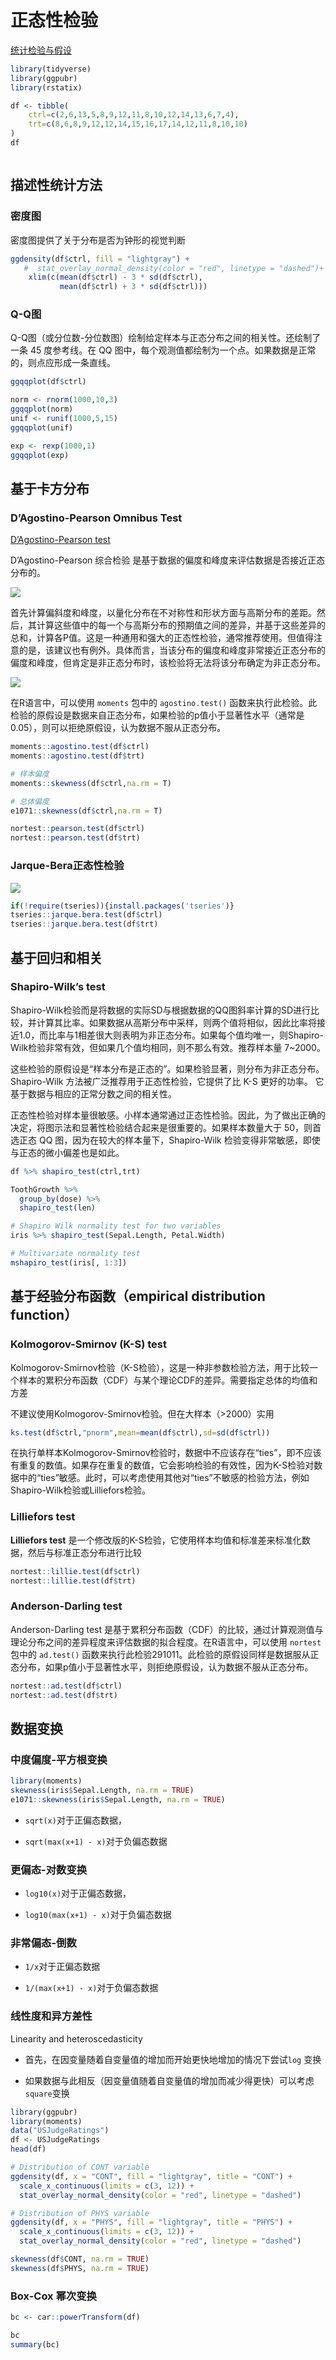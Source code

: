 # 正态性检验

[统计检验与假设](https://www.datanovia.com/en/courses/statistical-tests-and-assumptions/)

```r
library(tidyverse)
library(ggpubr)
library(rstatix)
```

```r
df <- tibble(
    ctrl=c(2,6,13,5,8,9,12,11,8,10,12,14,13,6,7,4),
    trt=c(8,6,8,9,12,12,14,15,16,17,14,12,11,8,10,10)
)
df



```

## 描述性统计方法

### 密度图

密度图提供了关于分布是否为钟形的视觉判断

```r
ggdensity(df$ctrl, fill = "lightgray") +
   #  stat_overlay_normal_density(color = "red", linetype = "dashed")+
    xlim(c(mean(df$ctrl) - 3 * sd(df$ctrl), 
           mean(df$ctrl) + 3 * sd(df$ctrl)))
```

### Q-Q图

Q-Q图（或分位数-分位数图）绘制给定样本与正态分布之间的相关性。还绘制了一条 45 度参考线。在 QQ 图中，每个观测值都绘制为一个点。如果数据是正常的，则点应形成一条直线。

```r
ggqqplot(df$ctrl)
```

```r
norm <- rnorm(1000,10,3)
ggqqplot(norm)
unif <- runif(1000,5,15)
ggqqplot(unif)

exp <- rexp(1000,1)
ggqqplot(exp)
```

## 基于卡方分布

### D’Agostino-Pearson Omnibus Test

[D'Agostino-Pearson test](https://real-statistics.com/tests-normality-and-symmetry/statistical-tests-normality-symmetry/dagostino-pearson-test/)

D'Agostino-Pearson 综合检验 是基于数据的偏度和峰度来评估数据是否接近正态分布的。

![](images/clipboard-3873541098.png)

首先计算偏斜度和峰度，以量化分布在不对称性和形状方面与高斯分布的差距。然后，其计算这些值中的每一个与高斯分布的预期值之间的差异，并基于这些差异的总和，计算各P值。这是一种通用和强大的正态性检验，通常推荐使用。但值得注意的是，该建议也有例外。具体而言，当该分布的偏度和峰度非常接近正态分布的偏度和峰度，但肯定是非正态分布时，该检验将无法将该分布确定为非正态分布。

![](images/D'Agostino-Pearson用形状评估正态性.png){fig-align="center"}

在R语言中，可以使用 `moments` 包中的 `agostino.test()` 函数来执行此检验。此检验的原假设是数据来自正态分布，如果检验的p值小于显著性水平（通常是0.05），则可以拒绝原假设，认为数据不服从正态分布。

```r
moments::agostino.test(df$ctrl)
moments::agostino.test(df$trt)

# 样本偏度
moments::skewness(df$ctrl,na.rm = T)

# 总体偏度
e1071::skewness(df$ctrl,na.rm = T)

nortest::pearson.test(df$ctrl)
nortest::pearson.test(df$trt)
```

### Jarque-Bera正态性检验

![](images/jarque-bera正态性检验.png){fig-align="center"}

```r
if(!require(tseries)){install.packages('tseries')}
tseries::jarque.bera.test(df$ctrl)
tseries::jarque.bera.test(df$trt)
```

## 基于回归和相关

### Shapiro-Wilk’s test

Shapiro-Wilk检验而是将数据的实际SD与根据数据的QQ图斜率计算的SD进行比较，并计算其比率。如果数据从高斯分布中采样，则两个值将相似，因此比率将接近1.0，而比率与1相差很大则表明为非正态分布。如果每个值均唯一，则Shapiro-Wilk检验非常有效，但如果几个值均相同，则不那么有效。推荐样本量 7\~2000。

这些检验的原假设是“样本分布是正态的”。如果检验显著，则分布为非正态分布。Shapiro-Wilk 方法被广泛推荐用于正态性检验，它提供了比 K-S 更好的功率。 它基于数据与相应的正常分数之间的相关性。

::: callout-note
正态性检验对样本量很敏感。小样本通常通过正态性检验。因此，为了做出正确的决定，将图示法和显著性检验结合起来是很重要的。如果样本数量大于 50，则首选正态 QQ 图，因为在较大的样本量下，Shapiro-Wilk 检验变得非常敏感，即使与正态的微小偏差也是如此。
:::

```r
df %>% shapiro_test(ctrl,trt)
```

```r
ToothGrowth %>%
  group_by(dose) %>%
  shapiro_test(len)
```

```r
# Shapiro Wilk normality test for two variables
iris %>% shapiro_test(Sepal.Length, Petal.Width)
```

```r
# Multivariate normality test
mshapiro_test(iris[, 1:3])
```

## 基于经验分布函数（empirical distribution function）

### Kolmogorov-Smirnov (K-S) test

Kolmogorov-Smirnov检验（K-S检验），这是一种非参数检验方法，用于比较一个样本的累积分布函数（CDF）与某个理论CDF的差异。需要指定总体的均值和方差

不建议使用Kolmogorov-Smirnov检验。但在大样本（\>2000）实用

```r
ks.test(df$ctrl,"pnorm",mean=mean(df$ctrl),sd=sd(df$ctrl))
```

在执行单样本Kolmogorov-Smirnov检验时，数据中不应该存在“ties”，即不应该有重复的数值。如果存在重复的数值，它会影响检验的有效性，因为K-S检验对数据中的“ties”敏感。此时，可以考虑使用其他对“ties”不敏感的检验方法，例如Shapiro-Wilk检验或Lilliefors检验。

### Lilliefors test

**Lilliefors test** 是一个修改版的K-S检验，它使用样本均值和标准差来标准化数据，然后与标准正态分布进行比较

```r
nortest::lillie.test(df$ctrl)
nortest::lillie.test(df$trt)
```

### Anderson-Darling test

Anderson-Darling test 是基于累积分布函数（CDF）的比较，通过计算观测值与理论分布之间的差异程度来评估数据的拟合程度。在R语言中，可以使用 `nortest` 包中的 `ad.test()` 函数来执行此检验291011。此检验的原假设同样是数据服从正态分布，如果p值小于显著性水平，则拒绝原假设，认为数据不服从正态分布。

```r
nortest::ad.test(df$ctrl)
nortest::ad.test(df$trt)
```

## 数据变换

### 中度偏度-平方根变换

```r
library(moments)
skewness(iris$Sepal.Length, na.rm = TRUE)
e1071::skewness(iris$Sepal.Length, na.rm = TRUE)
```

-   `sqrt(x)`对于正偏态数据，

-   `sqrt(max(x+1) - x)`对于负偏态数据

### 更偏态-对数变换

-   `log10(x)`对于正偏态数据，

-   `log10(max(x+1) - x)`对于负偏态数据

### 非常偏态-倒数

-   `1/x`对于正偏态数据

-   `1/(max(x+1) - x)`对于负偏态数据

### 线性度和异方差性

Linearity and heteroscedasticity

-   首先，在因变量随着自变量值的增加而开始更快地增加的情况下尝试`log` 变换

-   如果数据与此相反（因变量值随着自变量值的增加而减少得更快）可以考虑`square`变换

```r
library(ggpubr)
library(moments)
data("USJudgeRatings")
df <- USJudgeRatings
head(df)

```

```r
# Distribution of CONT variable
ggdensity(df, x = "CONT", fill = "lightgray", title = "CONT") +
  scale_x_continuous(limits = c(3, 12)) +
  stat_overlay_normal_density(color = "red", linetype = "dashed")

# Distribution of PHYS variable
ggdensity(df, x = "PHYS", fill = "lightgray", title = "PHYS") +
  scale_x_continuous(limits = c(3, 12)) +
  stat_overlay_normal_density(color = "red", linetype = "dashed")
```

```r
skewness(df$CONT, na.rm = TRUE)
skewness(df$PHYS, na.rm = TRUE)
```

### Box-Cox 幂次变换

```r
bc <- car::powerTransform(df)

bc
summary(bc)
```
